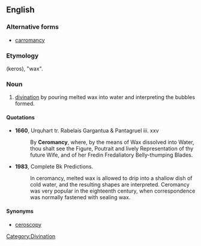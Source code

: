 ==English==

===Alternative forms===
* [[carromancy]]

===Etymology===
{{etyl|grc}} (keros), "wax".

===Noun===
{{en-noun|-}}

# [[divination]] by pouring melted wax into water and interpreting the bubbles formed.

====Quotations====
* '''1660''', Urquhart tr. Rabelais Gargantua & Pantagruel iii. xxv
*: By '''Ceromancy''', where, by the means of Wax dissolved into Water, thou shalt see the Figure, Poutrait and lively Representation of thy future Wife, and of her Fredin Fredaliatory Belly-thumping Blades.
* '''1983''', Complete Bk Predictions.
*: In ceromancy, melted wax is allowed to drip into a shallow dish of cold water, and the resulting shapes are interpreted. Ceromancy was very popular in the eighteenth century, when correspondence was normally fastened with sealing wax.

====Synonyms====
* [[ceroscopy]]

[[Category:Divination]]